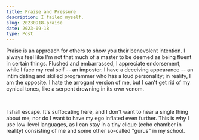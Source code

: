 ```yaml
---
title: Praise and Pressure
description: I failed myself.
slug: 20230918-praise
date: 2023-09-18
type: Post
---
```


Praise is an approach for others to show you their benevolent intention.
I always feel like I'm not that much of a master to be deemed as being fluent in certain
things. Flushed and embarrassed, I appreciate endorsement, while I face my real self
-- an imposter. I have a deceiving appearance -- an intimidating and skilled programmer
who has a loud personality; in reality, I am the opposite. I hate the arrogant version of me,
but I can't get rid of my cynical tones, like a serpent drowning in its own venom.

<br/>

I shall escape. It's suffocating here, and I don't want to
hear a single thing about me, nor do I want to have my ego inflated even further.
This is why I use low-level languages, as I can stay in a tiny clique (echo chamber in reality)
consisting of me and some other so-called "gurus" in my school.